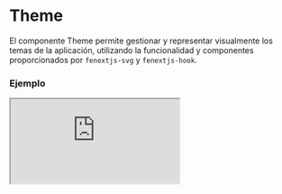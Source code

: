 # Theme

El componente Theme permite gestionar y representar visualmente los temas de la aplicación, utilizando la funcionalidad y componentes proporcionados por `fenextjs-svg` y `fenextjs-hook`.


### Ejemplo

<Iframe
  minHeightIframe="30dvh"
  src="https://fenextjs-component-storybook.vercel.app/iframe.html?args=&id=theme-theme--index&viewMode=story"
/>

### Importación

Para importar el componente Theme, se puede hacer desde fenextjs

```tsx copy
import { Theme } from "fenextjs";
```

### Parámetros

| Parámetro     | Tipo   | Requerido | Default | Descripcion                                               |
| ------------- | ------ | --------- | ------- | --------------------------------------------------------- |
| className     | string | no        | ''      | Clase CSS para personalizar el contenedor del componente. |
| classNameItem | string | no        | ''      | Clase CSS para los elementos dentro del componente.       |

### **NOTA**

Fenextjs usa por defecto el `Tema Automático del Navegador`. En caso de que quieras deshabilitar esta funcionalidad sin usar el componente `Theme`, puedes agregar esta propiedad: `data-fenext-prefers-color-scheme-disabled` en cualquier etiqueta de HTML.

```tsx copy
<body data-fenext-prefers-color-scheme-disabled>
    contenido
</body>

//O

<body>
    contenido
    <div data-fenext-prefers-color-scheme-disabled/>
</body>

```

### Storybook

Para ver el storybook del componente lo puede hacer con este [link](https://fenextjs-component-storybook.vercel.app/?path=/story/theme-theme--index)

### Usos

- Básico

```tsx copy
<Theme />
```

- Con clases personalizadas

```tsx copy
<Theme className="custom-theme" classNameItem="custom-theme-item" />
```
